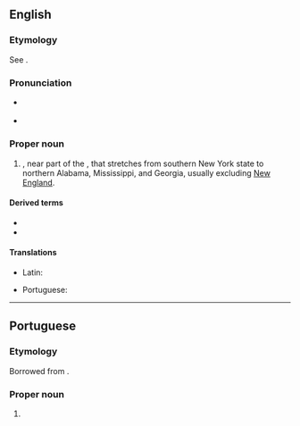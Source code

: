 ==English==
{{wikipedia}}

===Etymology===
See {{m|en|Appalachian}}.

===Pronunciation===
* {{a|northern US}} {{IPA|en|/ˌæ.pəˈleɪ.(t)ʃə/}}
*: {{rhymes|en|eɪʃə}}
* {{a|southern US}} {{IPA|en|/ˌæ.pəˈlæ.tʃə/}}
*: {{rhymes|en|ætʃə}}

===Proper noun===
{{en-proper noun}}

# {{place|en|region|in the eastern|c/USA}}, near part of the {{w|Appalachian Mountains}}, that stretches from southern New York state to northern Alabama, Mississippi, and Georgia, usually excluding [[New England]].

====Derived terms====
* {{l|en|Appalachian}}
* {{l|en|Appalachians}}

====Translations====
{{trans-top|a region in the eastern United States, near part of the Appalachian Mountains}}
* Latin: {{t|la|Appalachia}}
{{trans-mid}}
* Portuguese: {{t|pt|Appalachia|f}}
{{trans-bottom}}

----

==Portuguese==

===Etymology===
Borrowed from {{bor|pt|en|Appalachia}}.

===Proper noun===
{{pt-proper noun|f}}

# {{place|pt|region|in the eastern|c/USA|t1=Appalachia}}